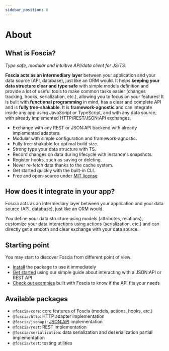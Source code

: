 ```yaml
---
sidebar_position: 0
---
```



# About

## What is Foscia?

_Type safe, modular and intuitive API/data client for JS/TS._

**Foscia acts as an intermediary layer** between your application and
your data source (API, database), just like an ORM would.
It helps **keeping your data structure clear
and type safe** with simple models definition and provide a lot of
useful tools to make common tasks easier (changes tracking, hooks,
serialization, etc.), allowing you to focus on your features!
It is built with **functional programming** in mind, has a clear and complete
API and is **fully tree-shakable**.
It is **framework-agnostic** and can integrate inside
any app using JavaScript or TypeScript, and with any data source,
with already implemented HTTP/REST/JSON:API exchanges.


- Exchange with any REST or JSON:API backend with already implemented adapters.
- Modular with simple configuration and framework-agnostic.
- Fully tree-shakable for optimal build size.
- Strong type your data structure with TS.
- Record changes on data during lifecycle with instance's snapshots.
- Register hooks, such as saving or deleting.
- Never re-fetch data thanks to the cache system.
- Get started quickly with the built-in CLI.
- Free and open-source under [MIT license](https://opensource.org/licenses/MIT)

## How does it integrate in your app?

<SchemaSvg />

Foscia acts as an intermediary layer between your application and
your data source (API, database), just like an ORM would.

You define your data structure using models (attributes, relations),
customize your data interactions using actions (serialization, etc.)
and can directly get a smooth and clear exchange with your data source.

## Starting point

You may start to discover Foscia from different point of view.

- [Install](/docs/installation) the package to use it immediately
- [Get started](/docs/getting-started) using our simple guide about interacting
  with a JSON:API or REST API
- [Check out examples](/docs/category/examples) built with Foscia to know if the
  API fits your needs

## Available packages

- `@foscia/core`: core features of Foscia (models, actions, hooks, etc.)
- `@foscia/http`: HTTP adapter implementation
- `@foscia/jsonapi`: [JSON:API](https://jsonapi.org) implementation
- `@foscia/rest`: REST implementation
- `@foscia/serialization`: data serialization and deserialization
  partial implementation
- `@foscia/test`: testing utilities
